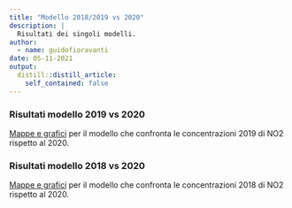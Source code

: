 ```yaml
---
title: "Modello 2018/2019 vs 2020"
description: |
  Risultati dei singoli modelli.
author:
  - name: guidofioravanti
date: 05-11-2021
output:
  distill::distill_article:
    self_contained: false
---
```


### Risultati modello 2019 vs 2020


<a href="modello_1920.html" target="_blank">Mappe e grafici</a> per il modello che confronta le concentrazioni 2019 di NO2 rispetto al 2020.


### Risultati modello 2018 vs 2020


<a href="modello_1820.html" target="_blank">Mappe e grafici</a> per il modello che confronta le concentrazioni 2018 di NO2 rispetto al 2020.






